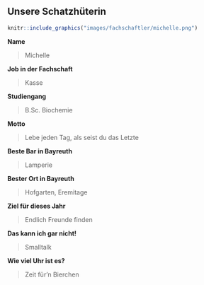## Unsere Schatzhüterin {#fachschaftler-fachschaftlerinnen-kasse}

```r
knitr::include_graphics("images/fachschaftler/michelle.png")
```

**Name**

> Michelle

**Job in der Fachschaft**

> Kasse

**Studiengang**

> B.Sc. Biochemie

**Motto**

> Lebe jeden Tag, als seist du das Letzte

**Beste Bar in Bayreuth**

> Lamperie

**Bester Ort in Bayreuth**

> Hofgarten, Eremitage

**Ziel für dieses Jahr**

> Endlich Freunde finden

**Das kann ich gar nicht!**

> Smalltalk

**Wie viel Uhr ist es?**

> Zeit für'n Bierchen